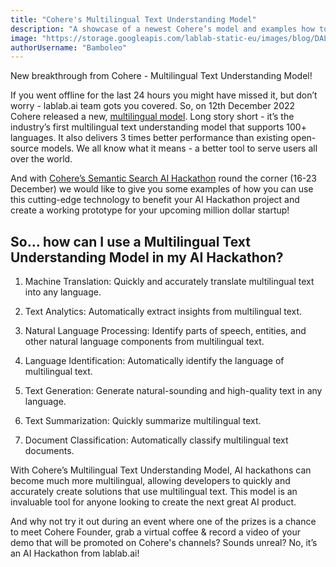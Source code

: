 ```yaml
---
title: "Cohere's Multilingual Text Understanding Model"
description: "A showcase of a newest Cohere’s model and examples how to use it"
image: "https://storage.googleapis.com/lablab-static-eu/images/blog/DALL%C2%B7E%202022-12-13%2016.07.03%20-%20fall%20of%20tower%20of%20the%20babylon%20thanks%20to%20new%20multilingual%20model%2C%20%20pieter%20bruegel's%20style.png"
authorUsername: "Bamboleo"
---
```


New breakthrough from Cohere - Multilingual Text Understanding Model!

If you went offline for the last 24 hours you might have missed it, but don’t worry - lablab.ai team gots you covered. So, on 12th December 2022 Cohere released a new, [multilingual model](https://txt.cohere.ai/multilingual/). Long story short - it’s the industry’s first multilingual text understanding model that supports 100+ languages. It also delivers 3 times better performance than existing open-source models. We all know what it means - a better tool to serve users all over the world.

And with [Cohere’s Semantic Search AI Hackathon](https://lablab.ai/event/semantic-search-hackathon) round the corner (16-23 December) we would like to give you some examples of how you can use this cutting-edge technology to benefit your AI Hackathon project and create a working prototype for your upcoming million dollar startup!

## So… how can I use a Multilingual Text Understanding Model in my AI Hackathon?

1. Machine Translation: Quickly and accurately translate multilingual text into any language.

2. Text Analytics: Automatically extract insights from multilingual text.

3. Natural Language Processing: Identify parts of speech, entities, and other natural language components from multilingual text.

4. Language Identification: Automatically identify the language of multilingual text.

5. Text Generation: Generate natural-sounding and high-quality text in any language.

6. Text Summarization: Quickly summarize multilingual text.

7. Document Classification: Automatically classify multilingual text documents.

With Cohere’s Multilingual Text Understanding Model, AI hackathons can become much more multilingual, allowing developers to quickly and accurately create solutions that use multilingual text. This model is an invaluable tool for anyone looking to create the next great AI product.

And why not try it out during an event where one of the prizes is a chance to meet Cohere Founder, grab a virtual coffee & record a video of your demo that will be promoted on Cohere's channels? Sounds unreal? No, it’s an AI Hackathon from lablab.ai!
